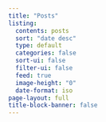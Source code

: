 ```yaml
---
title: "Posts"
listing:
  contents: posts
  sort: "date desc"
  type: default
  categories: false
  sort-ui: false
  filter-ui: false
  feed: true
  image-height: "0"
  date-format: iso
page-layout: full
title-block-banner: false
---
```

